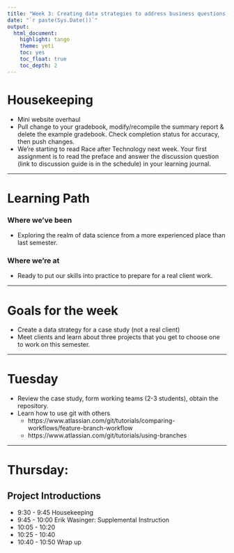 ```yaml
---
title: "Week 3: Creating data strategies to address business questions."
date: "`r paste(Sys.Date())`"
output:   
  html_document: 
    highlight: tango
    theme: yeti
    toc: yes
    toc_float: true
    toc_depth: 2
---
```



# Housekeeping 

* Mini website overhaul
* Pull change to your gradebook, modify/recompile the summary report & delete the example gradebook. Check completion status for accuracy, then push changes.
* We're starting to read Race after Technology next week. Your first assignment is to read the preface and answer the discussion question (link to discussion guide is in the schedule) in your learning journal. 

----

# Learning Path

### Where we've been
* Exploring the realm of data science from a more experienced place than last semester. 

### Where we're at
* Ready to put our skills into practice to prepare for a real client work. 

----

# Goals for the week

* Create a data strategy for a case study (not a real client)
* Meet clients and learn about three projects that you get to choose one to work on this semester. 

----

# Tuesday

* Review the case study, form working teams (2-3 students), obtain the repository. 
* Learn how to use git with others 
    - https://www.atlassian.com/git/tutorials/comparing-workflows/feature-branch-workflow
    - https://www.atlassian.com/git/tutorials/using-branches

----

# Thursday: 

## Project Introductions

* 9:30 - 9:45 Housekeeping
* 9:45 - 10:00 Erik Wasinger: Supplemental Instruction
* 10:05 - 10:20 <CHC or CRARS>
* 10:25 - 10:40 <CHC or CRARS>
* 10:40 - 10:50 Wrap up


